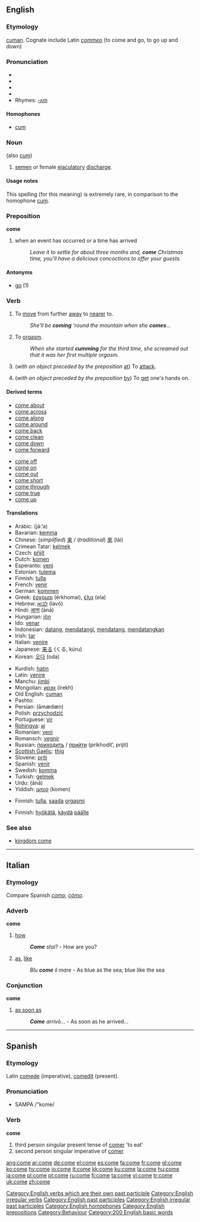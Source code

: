 {{wikipedia}}
==English==

{{rank|old|came|men|107|come|without|make|def}}

===Etymology===
{{OE.}} [[cuman]]. Cognate include Latin ''[[commeo]]'' (to come and go, to go up and down)

===Pronunciation===
*{{AHD|/kŭm/}}
*{{IPA|/kʌm/}}
*{{SAMPA|/kVm/}}
*{{audio|en-us-come.ogg|Audio (US)}}
*Rhymes: [[Rhymes:English:-ʌm|-ʌm]]

====Homophones====
* [[cum]]

===Noun===
{{en-noun|-}} (also [[cum]])

# {{slang}} [[semen]] or female [[ejaculatory]] [[discharge]].

====Usage notes====
This spelling (for this meaning) is extremely rare, in comparison to the homophone [[cum]].

===Preposition===
'''come'''

# when an event has occurred or a time has arrived
#: ''Leave it to settle for about three months and, '''come''' Christmas time, you'll have a delicious concoctions to offer your guests.''

====Antonyms====
*[[go]] (1)

===Verb===
{{en-verb|comes|[[coming]] ''or archaic'' [[come]]|came|come}}

#{{intransitive}} To [[move]] from further [[away]] to [[near]]er to.
#:''She'll be '''coming''' 'round the mountain when she '''comes'''...''
#{{intransitive}} {{slang}} {{alternative spelling of|[[cum]]}}  To [[orgasm]].
#:''When she started '''cumming''' for the third time, she screamed out that it was her first multiple orgasm.''
#{{intransitive}} (''with an object preceded by the preposition'' [[at]]) To [[attack]].
#{{intransitive}} (''with an object preceded by the preposition'' [[by]]) To [[get]] one's hands on.

====Derived terms====
{{top2}}
*[[come about]]
*[[come across]]
*[[come along]]
*[[come around]]
*[[come back]]
*[[come clean]]
*[[come down]]
*[[come forward]]
{{mid2}}
*[[come off]]
*[[come on]]
*[[come out]]
*[[come short]]
*[[come through]]
*[[come true]]
*[[come up]]
{{bottom2}}

====Translations====
{{trans-top|To move from further away to nearer to}}
*Arabic: {{ARchar|[[جاء]]}} (já:’a)
*Bavarian: [[kemma]]
*Chinese: (''simplified'') [[来]] / (''traditional'') [[來]] (lái)
*Crimean Tatar: [[kelmek]]
*Czech: [[přijít]]
*Dutch: [[komen]]
*Esperanto: [[veni#Esperanto|veni]]
*Estonian: [[tulema]]
*Finnish: [[tulla]]
*French: [[venir]]
*German: [[kommen]]
*Greek: [[έρχομαι]] (érkhomai), [[έλα]] (ela)
*Hebrew: [[לבוא]] (lavó)
*Hindi: [[आना]] (ānā)
*Hungarian: [[jön]]
*Ido: [[venar]]
*Indonesian: [[datang]], [[datang|mendatangi]], [[datang|mendatang]], [[datang|mendatangkan]]
*Irish: [[tar#Irish|tar]]
*Italian: [[venire]]
*Japanese: [[来る]] (くる, kúru)
*Korean: [[오다]] (oda)
{{trans-mid}}
*Kurdish: [[hatin]]
*Latin: [[venire]]
*Manchu: [[jimbi]]
*Mongolian: [[ирэх]] (irekh)
*Old English: [[cuman]]
*Pashto: {{FAchar|[[راتلل]]}}
*Persian: {{FAchar|[[امدن|آمَدَن]]}} (āmædæn)
*Polish: [[przychodzić]]
*Portuguese: [[vir]]
*[[Rohingya]]: [[ai]]
*Romanian: [[veni]]
*Romansch: [[vegnir]]
*Russian: [[приходить]] / [[прийти]] (prikhodít’, prijtí)
*[[Scottish Gaelic]]: [[thig]]
*Slovene: [[priti]]
*Spanish: [[venir]]
*Swedish: [[komma]]
*Turkish: [[gelmek]]
*Urdu: {{URchar|[[انا|آنا]]}} (ānā)
*Yiddish: [[קומען]] (komen)
{{trans-bottom}}

{{trans-top|To orgasm}}
*Finnish: [[tulla]], [[saada]] [[orgasmi]]
{{trans-mid}}
{{trans-bottom}}

{{trans-top|To attack}}
*Finnish: [[hyökätä]], [[käydä]] [[päälle]]
{{trans-mid}}
{{trans-bottom}}

{{trans-top|To get one's hands on}}
{{trans-mid}}
{{trans-bottom}}

===See also===
*[[kingdom come]]

[[Category:English verbs which are their own past participle]]
[[Category:English irregular verbs]]
[[Category:English past participles]]
[[Category:English irregular past participles]]
[[Category:English homophones]]
[[Category:English prepositions]]

----

==Italian==

===Etymology===
Compare Spanish ''[[como]]'', ''[[cómo]]''.

===Adverb===
'''come'''

# [[how]]
#:'''''Come''' stai?'' - How are you?
# [[as]], [[like]]
#:''Blu '''come''' il mare'' - As blue as the sea; blue like the sea

===Conjunction===
'''come'''

# [[as soon as]]
#:'''''Come''' arrivò...'' - As soon as he arrived...

----

==Spanish==

===Etymology===
Latin [[comede]] (imperative), [[comedit]] (present).

===Pronunciation===
*SAMPA /"kome/

===Verb===
'''come'''

# third person singular present tense of [[comer]] 'to eat'
# second person singular imperative of [[comer]]

[[Category:Behaviour]]
[[Category:200 English basic words]]

[[ang:come]]
[[ar:come]]
[[de:come]]
[[el:come]]
[[es:come]]
[[fa:come]]
[[fr:come]]
[[gl:come]]
[[ko:come]]
[[hy:come]]
[[io:come]]
[[it:come]]
[[kk:come]]
[[ku:come]]
[[la:come]]
[[hu:come]]
[[ja:come]]
[[pl:come]]
[[pt:come]]
[[ru:come]]
[[fi:come]]
[[ta:come]]
[[vi:come]]
[[tr:come]]
[[uk:come]]
[[zh:come]]
